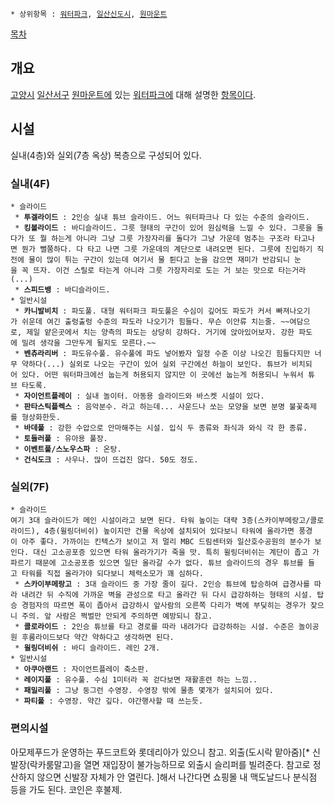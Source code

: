  * 상위항목 : [[워터파크]], [[일산신도시]], [[원마운트]]

[[목차]]
== 개요 ==
[[고양시]] [[일산서구]] [[원마운트]]에 있는 [[워터파크]]에 대해 설명한 [[항목]]이다.

== 시설 ==
실내(4층)와 실외(7층 옥상) 복층으로 구성되어 있다.
=== 실내(4F) ===
 * 슬라이드
  * '''투겔라이드''' : 2인승 실내 튜브 슬라이드. 어느 워터파크나 다 있는 수준의 슬라이드.
  * '''킹볼라이드''' : 바디슬라이드. 그릇 형태의 구간이 있어 원심력을 느낄 수 있다. 그릇을 돌다가 또 뭘 하는게 아니라 그냥 그릇 가장자리를 돌다가 그냥 가운데 멈추는 구조라 타고나면 뭔가 뻘쭘하다. 다 타고 나면 그릇 가운데의 계단으로 내려오면 된다. 그릇에 진입하기 직전에 물이 많이 튀는 구간이 있는데 여기서 물 튄다고 눈을 감으면 재미가 반감되니 눈을 꼭 뜨자. 이건 스릴로 타는게 아니라 그릇 가장자리로 도는 거 보는 맛으로 타는거라(...)
  * '''스피드뱅''' : 바디슬라이드.
 * 일반시설
  * '''카니발비치''' : 파도풀. 대형 워터파크 파도풀은 수심이 깊어도 파도가 커서 빠져나오기가 쉬운데 여긴 출렁출렁 수준의 파도라 나오기가 힘들다. 무슨 이안류 치는줄. ~~여담으로, 제일 얕은곳에서 치는 양측의 파도는 상당히 강하다. 거기에 앉아있어보자. 강한 파도에 밀려 생각을 그만두게 될지도 모른다.~~
  * '''벤츄라리버''' : 파도유수풀. 유수풀에 파도 넣어봤자 일정 수준 이상 나오긴 힘들다지만 너무 약하다(...) 실외로 나오는 구간이 있어 실외 구간에선 하늘이 보인다. 튜브가 비치되어 있다. 어떤 워터파크에선 눕는게 허용되지 않지만 이 곳에선 눕는게 허용되니 누워서 튜브 타도록.
  * '''자이언트플레이''' : 실내 놀이터. 아동용 슬라이드와 바스켓 시설이 있다.
  * '''판타스틱플렉스''' : 음악분수. 라고 하는데... 사운드나 쏘는 모양을 보면 분명 불꽃축제를 형상화한듯.
  * '''바데풀''' : 강한 수압으로 안마해주는 시설. 입식 두 종류와 좌식과 와식 각 한 종류.
  * '''토들러풀''' : 유아용 풀장.
  * '''이벤트풀/스노우스파''' : 온탕.
  * '''건식도크''' : 사우나. 많이 뜨겁진 않다. 50도 정도.
=== 실외(7F) ===
 * 슬라이드
 여기 3대 슬라이드가 메인 시설이라고 보면 된다. 타워 높이는 대략 3층(스카이부메랑고/콜로라이드), 4층(윌링더비쉬) 높이지만 건물 옥상에 설치되어 있다보니 타워에 올라가면 풍경이 아주 좋다. 가까이는 킨텍스가 보이고 저 멀리 MBC 드림센터와 일산호수공원의 분수가 보인다. 대신 고소공포증 있으면 타워 올라가기가 죽을 맛. 특히 윌링더비쉬는 계단이 좁고 가파르기 때문에 고소공포증 있으면 일단 올라갈 수가 없다. 튜브 슬라이드의 경우 튜브를 들고 타워를 직접 올라가야 되다보니 체력소모가 꽤 심하다. 
  * '''스카이부메랑고''' : 3대 슬라이드 중 가장 줄이 길다. 2인승 튜브에 탑승하여 급경사를 따라 내려간 뒤 수직에 가까운 벽을 관성으로 타고 올라간 뒤 다시 급강하하는 형태의 시설. 탑승 경험자의 따르면 폭이 좁아서 급강하시 앞사람의 오른쪽 다리가 벽에 부딪히는 경우가 잦으니 주의. 앞 사람은 쩍벌만 안되게 주의하면 예방되니 참고. 
  * '''콜로라이드''' : 2인승 튜브를 타고 경로를 따라 내려가다 급강하하는 시설. 수준은 놀이공원 후룸라이드보다 약간 약하다고 생각하면 된다.
  * '''윌링더비쉬''' : 바디 슬라이드. 레인 2개.
 * 일반시설
  * '''아쿠아랜드''' : 자이언트플레이 축소판.
  * '''레이지풀''' : 유수풀. 수심 1미터라 꼭 걷다보면 재활훈련 하는 느낌..
  * '''패밀리풀''' : 그냥 둥그런 수영장. 수영장 밖에 물총 몇개가 설치되어 있다.
  * '''파티풀''' : 수영장. 약간 깊다. 야간행사할 때 쓰는듯.
=== 편의시설 ===
아모제푸드가 운영하는 푸드코트와 롯데리아가 있으니 참고. 외출(도시락 맡아줌)[* 신발장(락카룸말고)을 열면 재입장이 불가능하므로 외출시 슬리퍼를 빌려준다. 참고로 정산하지 않으면 신발장 자체가 안 열린다. ]해서 나간다면 쇼핑몰 내 맥도날드나 분식점 등을 가도 된다. 코인은 후불제.
